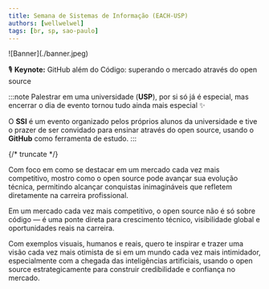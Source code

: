 ```yaml
---
title: Semana de Sistemas de Informação (EACH-USP)
authors: [wellwelwel]
tags: [br, sp, sao-paulo]
---
```



<Parallax tiltMaxAngleX={0} perspective={1920}>
  ![Banner](./banner.jpeg)
</Parallax>

🎙️ **Keynote:** GitHub além do Código: superando o mercado através do open source

:::note
Palestrar em uma universidade (<SafeLink to="https://www5.each.usp.br/">**USP**</SafeLink>), por si só já é especial, mas encerrar o dia de evento tornou tudo ainda mais especial ✨

O <SafeLink to="https://www.semanadesi.com/">**SSI**</SafeLink> é um evento organizado pelos próprios alunos da universidade e tive o prazer de ser convidado para ensinar através do open source, usando o **GitHub** como ferramenta de estudo.
:::

{/* truncate */}

Com foco em como se destacar em um mercado cada vez mais competitivo, mostro como o open source pode avançar sua evolução técnica, permitindo alcançar conquistas inimagináveis que refletem diretamente na carreira profissional.

Em um mercado cada vez mais competitivo, o open source não é só sobre código — é uma ponte direta para crescimento técnico, visibilidade global e oportunidades reais na carreira.

Com exemplos visuais, humanos e reais, quero te inspirar e trazer uma visão cada vez mais otimista de si em um mundo cada vez mais intimidador, especialmente com a chegada das inteligências artificiais, usando o open source estrategicamente para construir credibilidade e confiança no mercado.
